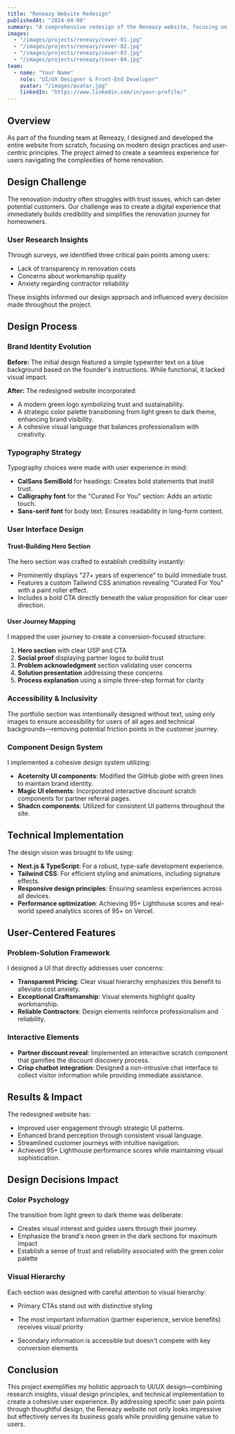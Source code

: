 ```yaml
---
title: "Reneazy Website Redesign"
publishedAt: "2024-04-08"
summary: "A comprehensive redesign of the Reneazy website, focusing on user experience, modern design practices, and effective branding."
images:
  - "/images/projects/reneazy/cover-01.jpg"
  - "/images/projects/reneazy/cover-02.jpg"
  - "/images/projects/reneazy/cover-03.jpg"
  - "/images/projects/reneazy/cover-04.jpg"
team:
  - name: "Your Name"
    role: "UI/UX Designer & Front-End Developer"
    avatar: "/images/avatar.jpg"
    linkedIn: "https://www.linkedin.com/in/your-profile/"
---
```


## Overview

As part of the founding team at Reneazy, I designed and developed the entire website from scratch, focusing on modern design practices and user-centric principles. The project aimed to create a seamless experience for users navigating the complexities of home renovation.

## Design Challenge

The renovation industry often struggles with trust issues, which can deter potential customers. Our challenge was to create a digital experience that immediately builds credibility and simplifies the renovation journey for homeowners.

### User Research Insights

Through surveys, we identified three critical pain points among users:

- Lack of transparency in renovation costs
- Concerns about workmanship quality
- Anxiety regarding contractor reliability

These insights informed our design approach and influenced every decision made throughout the project.

## Design Process

### Brand Identity Evolution

**Before:** The initial design featured a simple typewriter text on a blue background based on the founder's instructions. While functional, it lacked visual impact.

**After:** The redesigned website incorporated:

- A modern green logo symbolizing trust and sustainability.
- A strategic color palette transitioning from light green to dark theme, enhancing brand visibility.
- A cohesive visual language that balances professionalism with creativity.

### Typography Strategy

Typography choices were made with user experience in mind:

- **CalSans SemiBold** for headings: Creates bold statements that instill trust.
- **Calligraphy font** for the "Curated For You" section: Adds an artistic touch.
- **Sans-serif font** for body text: Ensures readability in long-form content.

### User Interface Design

#### Trust-Building Hero Section

The hero section was crafted to establish credibility instantly:

- Prominently displays "27+ years of experience" to build immediate trust.
- Features a custom Tailwind CSS animation revealing "Curated For You" with a paint roller effect.
- Includes a bold CTA directly beneath the value proposition for clear user direction.

#### User Journey Mapping

I mapped the user journey to create a conversion-focused structure:

1. **Hero section** with clear USP and CTA
2. **Social proof** displaying partner logos to build trust
3. **Problem acknowledgment** section validating user concerns
4. **Solution presentation** addressing these concerns
5. **Process explanation** using a simple three-step format for clarity

### Accessibility & Inclusivity

The portfolio section was intentionally designed without text, using only images to ensure accessibility for users of all ages and technical backgrounds—removing potential friction points in the customer journey.

### Component Design System

I implemented a cohesive design system utilizing:

- **Aceternity UI components**: Modified the GitHub globe with green lines to maintain brand identity.
- **Magic UI elements**: Incorporated interactive discount scratch components for partner referral pages.
- **Shadcn components**: Utilized for consistent UI patterns throughout the site.

## Technical Implementation

The design vision was brought to life using:

- **Next.js & TypeScript**: For a robust, type-safe development experience.
- **Tailwind CSS**: For efficient styling and animations, including signature effects.
- **Responsive design principles**: Ensuring seamless experiences across all devices.
- **Performance optimization**: Achieving 95+ Lighthouse scores and real-world speed analytics scores of 95+ on Vercel.

## User-Centered Features

### Problem-Solution Framework

I designed a UI that directly addresses user concerns:

- **Transparent Pricing**: Clear visual hierarchy emphasizes this benefit to alleviate cost anxiety.
- **Exceptional Craftsmanship**: Visual elements highlight quality workmanship.
- **Reliable Contractors**: Design elements reinforce professionalism and reliability.

### Interactive Elements

- **Partner discount reveal**: Implemented an interactive scratch component that gamifies the discount discovery process.
- **Crisp chatbot integration**: Designed a non-intrusive chat interface to collect visitor information while providing immediate assistance.

## Results & Impact

The redesigned website has:

- Improved user engagement through strategic UI patterns.
- Enhanced brand perception through consistent visual language.
- Streamlined customer journeys with intuitive navigation.
- Achieved 95+ Lighthouse performance scores while maintaining visual sophistication.

## Design Decisions Impact

### Color Psychology

The transition from light green to dark theme was deliberate:

- Creates visual interest and guides users through their journey.
- Emphasize the brand's neon green in the dark sections for maximum impact
- Establish a sense of trust and reliability associated with the green color palette

### Visual Hierarchy

Each section was designed with careful attention to visual hierarchy:

- Primary CTAs stand out with distinctive styling

- The most important information (partner experience, service benefits) receives visual priority

- Secondary information is accessible but doesn't compete with key conversion elements

## Conclusion

This project exemplifies my holistic approach to UI/UX design—combining research insights, visual design principles, and technical implementation to create a cohesive user experience. By addressing specific user pain points through thoughtful design, the Reneazy website not only looks impressive but effectively serves its business goals while providing genuine value to users.
